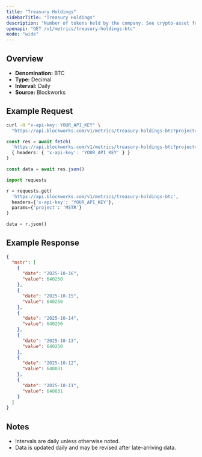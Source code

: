```yaml
---
title: "Treasury Holdings"
sidebarTitle: "Treasury Holdings"
description: "Number of tokens held by the company. See crypto-asset for asset indicator"
openapi: "GET /v1/metrics/treasury-holdings-btc"
mode: "wide"
---
```


## Overview

- **Denomination:** BTC
- **Type:** Decimal
- **Interval:** Daily
- **Source:** Blockworks

## Example Request

<CodeGroup>

```bash cURL
curl -H "x-api-key: YOUR_API_KEY" \
  "https://api.blockworks.com/v1/metrics/treasury-holdings-btc?project=MSTR"
```

```typescript TypeScript
const res = await fetch(
  'https://api.blockworks.com/v1/metrics/treasury-holdings-btc?project=MSTR',
  { headers: { 'x-api-key': 'YOUR_API_KEY' } }
)

const data = await res.json()
```

```python Python
import requests

r = requests.get(
  'https://api.blockworks.com/v1/metrics/treasury-holdings-btc',
  headers={'x-api-key': 'YOUR_API_KEY'},
  params={'project': 'MSTR'}
)

data = r.json()
```

</CodeGroup>

## Example Response

```json
{
  "mstr": [
    {
      "date": "2025-10-16",
      "value": 640250
    },
    {
      "date": "2025-10-15",
      "value": 640250
    },
    {
      "date": "2025-10-14",
      "value": 640250
    },
    {
      "date": "2025-10-13",
      "value": 640250
    },
    {
      "date": "2025-10-12",
      "value": 640031
    },
    {
      "date": "2025-10-11",
      "value": 640031
    }
  ]
}
```

## Notes
- Intervals are daily unless otherwise noted.
- Data is updated daily and may be revised after late-arriving data.